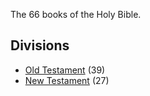 <Initial text="Bible"/>

The 66 books of the Holy Bible.

## Divisions

* [Old Testament](/bible/old-testament) (39)
* [New Testament](/bible/new-testament) (27)
